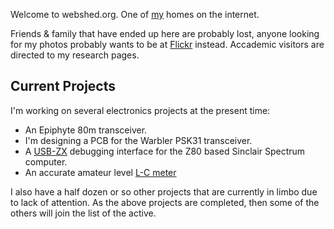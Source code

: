 Welcome to webshed.org.  One of [[About Me|my]] homes on the internet.

Friends & family that have ended up here are probably lost, anyone looking for my photos probably wants to be at [http://www.flickr.com/photos/dtl/ Flickr] instead. Accademic visitors are directed to my research pages.


== Current Projects ==
I'm working on several electronics projects at the present time:
* An Epiphyte 80m transceiver.
* I'm designing a PCB for the Warbler PSK31 transceiver.
* A [[USB-ZX]] debugging interface for the Z80 based Sinclair Spectrum computer.
* An accurate amateur level [[L-C meter]]

I also have a half dozen or so other projects that are currently in limbo due to lack of attention. As the above projects are completed, then some of the others will join the list of the active.